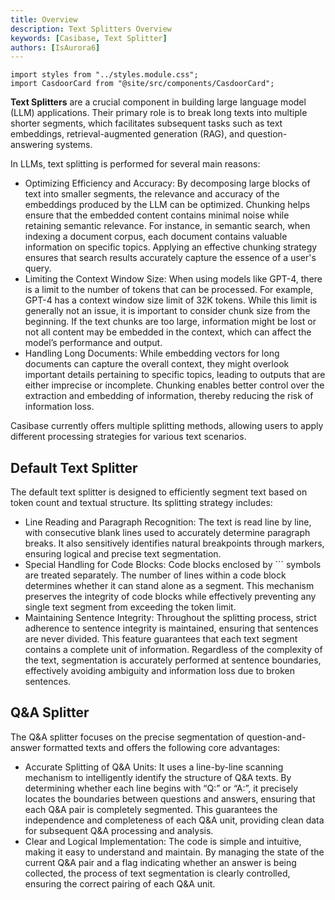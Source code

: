 ```yaml
---
title: Overview
description: Text Splitters Overview
keywords: [Casibase, Text Splitter]
authors: [IsAurora6]
---
```


```mdx-code-block
import styles from "../styles.module.css";
import CasdoorCard from "@site/src/components/CasdoorCard";
```

**Text Splitters** are a crucial component in building large language model (LLM) applications. Their primary role is to break long texts into multiple shorter segments, which facilitates subsequent tasks such as text embeddings, retrieval-augmented generation (RAG), and question-answering systems.

In LLMs, text splitting is performed for several main reasons:

- Optimizing Efficiency and Accuracy: By decomposing large blocks of text into smaller segments, the relevance and accuracy of the embeddings produced by the LLM can be optimized. Chunking helps ensure that the embedded content contains minimal noise while retaining semantic relevance. For instance, in semantic search, when indexing a document corpus, each document contains valuable information on specific topics. Applying an effective chunking strategy ensures that search results accurately capture the essence of a user's query.
- Limiting the Context Window Size: When using models like GPT-4, there is a limit to the number of tokens that can be processed. For example, GPT-4 has a context window size limit of 32K tokens. While this limit is generally not an issue, it is important to consider chunk size from the beginning. If the text chunks are too large, information might be lost or not all content may be embedded in the context, which can affect the model’s performance and output.
- Handling Long Documents: While embedding vectors for long documents can capture the overall context, they might overlook important details pertaining to specific topics, leading to outputs that are either imprecise or incomplete. Chunking enables better control over the extraction and embedding of information, thereby reducing the risk of information loss.

Casibase currently offers multiple splitting methods, allowing users to apply different processing strategies for various text scenarios.

## Default Text Splitter

The default text splitter is designed to efficiently segment text based on token count and textual structure. Its splitting strategy includes:

- Line Reading and Paragraph Recognition: The text is read line by line, with consecutive blank lines used to accurately determine paragraph breaks. It also sensitively identifies natural breakpoints through markers, ensuring logical and precise text segmentation.
- Special Handling for Code Blocks: Code blocks enclosed by ``` symbols are treated separately. The number of lines within a code block determines whether it can stand alone as a segment. This mechanism preserves the integrity of code blocks while effectively preventing any single text segment from exceeding the token limit.
- Maintaining Sentence Integrity: Throughout the splitting process, strict adherence to sentence integrity is maintained, ensuring that sentences are never divided. This feature guarantees that each text segment contains a complete unit of information. Regardless of the complexity of the text, segmentation is accurately performed at sentence boundaries, effectively avoiding ambiguity and information loss due to broken sentences.

## Q&A Splitter

The Q&A splitter focuses on the precise segmentation of question-and-answer formatted texts and offers the following core advantages:

- Accurate Splitting of Q&A Units: It uses a line-by-line scanning mechanism to intelligently identify the structure of Q&A texts. By determining whether each line begins with “Q:” or “A:”, it precisely locates the boundaries between questions and answers, ensuring that each Q&A pair is completely segmented. This guarantees the independence and completeness of each Q&A unit, providing clean data for subsequent Q&A processing and analysis.
- Clear and Logical Implementation: The code is simple and intuitive, making it easy to understand and maintain. By managing the state of the current Q&A pair and a flag indicating whether an answer is being collected, the process of text segmentation is clearly controlled, ensuring the correct pairing of each Q&A unit.
